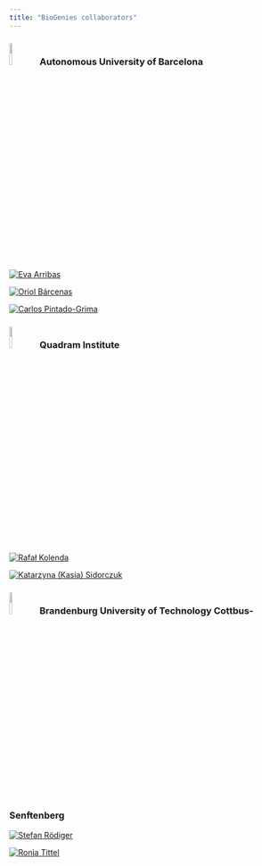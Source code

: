 ```yaml
---
title: "BioGenies collaborators"
---
```


### ![](fig/logo/UAB_logo.png){width="10%"} Autonomous University of Barcelona
::: {layout-ncol=5}
[![Eva Arribas](fig/ppl/ea.png "Eva Arribas"){}](colab/ea.html)

[![Oriol Bárcenas](fig/ppl/ob.png "Oriol Bárcenas"){}](colab/ob.html)

[![Carlos Pintado-Grima](fig/ppl/cp.png "Carlos Pintado-Grima"){}](colab/cpg.html)
:::

### ![](fig/logo/QI_logo.png){width="10%"} Quadram Institute
::: {layout-ncol=5}
[![Rafał Kolenda](fig/temp_profile.png "temporary profile pic"){}]()

[![Katarzyna (Kasia) Sidorczuk](fig/temp_profile.png "temporary profile pic"){}](colab/ks.html)
:::

### ![](fig/logo/BTU_logo.png){width="10%"} Brandenburg University of Technology Cottbus-Senftenberg
::: {layout-ncol=5}
[![Stefan Rödiger](fig/temp_profile.png "temporary profile pic"){}]()

[![Ronja Tittel](fig/ppl/rt.jpg "Ronja Tittel"){}](colab/rt.html)
:::